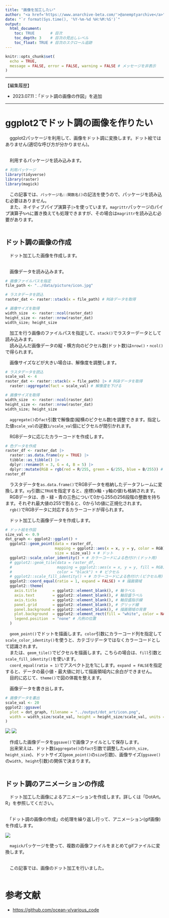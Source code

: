```yaml
---
title: "画像を加工したい"
author: "<a href='https://www.anarchive-beta.com/'>@anemptyarchive</a>"
date: "`r format(Sys.time(), '%Y-%m-%d %H:%M:%S')`"
output:
  html_document:
    toc: TRUE       # 目次
    toc_depth: 3    # 目次の見出しレベル
    toc_float: TRUE # 目次のスクロール追跡
---
```


```r
knitr::opts_chunk$set(
  echo = TRUE, 
  message = FALSE, error = FALSE, warning = FALSE # メッセージを非表示
)
```

----

【編集履歴】

- 2023.07.11：「ドット調の画像の作図」を追加

----


# ggplot2でドット調の画像を作りたい

　ggplot2パッケージを利用して、画像をドット調に変換します。ドット絵ではありません(適切な呼び方が分かりません)。\
\

　利用するパッケージを読み込みます。

```r
# 利用パッケージ
library(tidyverse)
library(raster)
library(magick)
```

　この記事では、`パッケージ名::関数名()`の記法を使うので、パッケージを読み込む必要はありません。\
　また、ネイティブパイプ演算子`|>`を使っています。`magrittr`パッケージのパイプ演算子`%>%`に置き換えても処理できますが、その場合は`magrittr`を読み込む必要があります。\
\


## ドット調の画像の作成

　ドット加工した画像を作成します。\
\

　画像データを読み込みます。

```r
# 画像ファイルパスを指定
file_path <- "../data/picture/icon.jpg"

# ラスタデータを読込
raster_dat <- raster::stack(x = file_path) # RGBデータを取得

# 画像サイズを取得
width_size  <- raster::ncol(raster_dat)
height_size <- raster::nrow(raster_dat)
width_size; height_size
```

　加工を行う画像のファイルパスを指定して、`stack()`でラスターデータとして読み込みます。\
　読み込んだ画像データの縦・横方向のピクセル数(ドット数)は`nrow()`・`ncol()`で得られます。\

　画像サイズなどが大きい場合は、解像度を調整します。

```r
# ラスタデータを読込
scale_val <- 4
raster_dat <- raster::stack(x = file_path) |> # RGBデータを取得
  raster::aggregate(fact = scale_val) # 解像度を下げる

# 画像サイズを取得
width_size  <- raster::ncol(raster_dat)
height_size <- raster::nrow(raster_dat)
width_size; height_size
```

　`aggregate()`の`fact`引数で解像度(縦横のピクセル数)を調整できます。指定した値`scale_val`の逆数`1/scale_val`個にピクセルが間引かれます。\

　RGBデータに応じたカラーコードを作成します。

```r
# 色データを作成
raster_df <- raster_dat |> 
  raster::as.data.frame(xy = TRUE) |> 
  tibble::as_tibble() |> 
  dplyr::rename(R = 3, G = 4, B = 5) |> 
  dplyr::mutate(RGB = rgb(red = R/255, green = G/255, blue = B/255)) # 正規化してカラーコードを取得
raster_df
```

　ラスタデータを`as.data.frame()`でRGBデータを格納したデータフレームに変換します。`xy`引数に`TRUE`を指定すると、座標(x軸・y軸の値)も格納されます。\
　RGBデータは、赤・緑・青の三色について0から255の256段階の整数を持ちます。それぞれ最大値の255で割ると、0から1の値に正規化されます。\
　`rgb()`でRGBデータに対応するカラーコードが得られます。\

　ドット加工した画像データを作成します。

```r
# ドット絵を作図
size_val <- 0.9
dot_graph <- ggplot2::ggplot() + 
  ggplot2::geom_point(data = raster_df,
                      mapping = ggplot2::aes(x = x, y = y, color = RGB),
                      size = size_val) + # ドット
  ggplot2::scale_color_identity() + # カラーコードによる色付け:(ドット用)
  # ggplot2::geom_tile(data = raster_df, 
  #                    mapping = ggplot2::aes(x = x, y = y, fill = RGB), 
  #                    color = "black") + # ピクセル
  # ggplot2::scale_fill_identity() + # カラーコードによる色付け:(ピクセル用)
  ggplot2::coord_equal(ratio = 1, expand = FALSE) + # 描画領域
  ggplot2::theme(
    axis.title       = ggplot2::element_blank(), # 軸ラベル
    axis.text        = ggplot2::element_blank(), # 軸目盛ラベル
    axis.ticks       = ggplot2::element_blank(), # 軸目盛指示線
    panel.grid       = ggplot2::element_blank(), # グリッド線
    panel.background = ggplot2::element_blank(), # 描画領域の背景
    plot.background  = ggplot2::element_rect(fill = "white", color = NA), # 全体の背景
    legend.position  = "none" # 凡例の位置
  )
```

　`geom_point()`でドットを描画します。`color`引数にカラーコード列を指定して`scale_color_identity()`を使うと、カテゴリデータではなくカラーコードとして認識されます。\
　または、`geom_tile()`でピクセルを描画します。こちらの場合は、`fill`引数と`scale_fill_identity()`を使います。\
　`coord_equal(ratio = 1)`でアスペクト比を1にします。`expand = FALSE`を指定すると、データの最小値・最大値に対して描画領域内に余白ができません。\
　目的に応じて、`theme()`で図の体裁を整えます。\

　画像データを書き出します。

```r
# 画像データを書出
scale_val <- 20
ggplot2::ggsave(
  plot = dot_graph, filename = "../output/dot_art/icon.png", 
  width = width_size/scale_val, height = height_size/scale_val, units = "i", dpi = 600
)
```

![](../output/dot_art/dot_icon.png)
![](../output/dot_art/pixel_icon.png)

　作成した画像データを`ggsave()`で画像ファイルとして保存します。\
　出来栄えは、ドット数(`aggregate()`の`fact`引数で調整した`width_size, height_size`)、ドットサイズ(`geom_point()`の`size`引数)、画像サイズ(`ggsave()`の`width, height`引数)の関係で決まります。\
\


## ドット調のアニメーションの作成

　ドット加工した画像によるアニメーションを作成します。詳しくは「DotArt。R」を参照してください。\
\

　「ドット調の画像の作成」の処理を繰り返し行って、アニメーション(gif画像)を作成します。

![](../output/dot_art/DeLorean.gif)

　`magick`パッケージを使って、複数の画像ファイルをまとめてgifファイルに変換します。\
\

　この記事では、画像のドット加工を行いました。\
\


# 参考文献

- [https://github.com/ocean-v/various_code](https://github.com/ocean-v/various_code)


